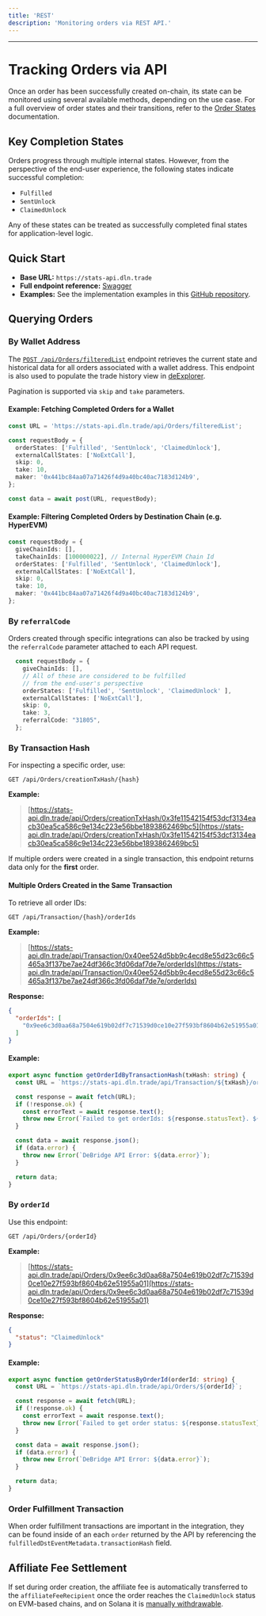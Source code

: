 ```yaml
---
title: 'REST'
description: 'Monitoring orders via REST API.'
---
```


---

# Tracking Orders via API

Once an order has been successfully created on-chain, its state can be monitored using several available methods, depending on the use case. For a
full overview of order states and their transitions, refer to the [Order States](dln-dropdown/integration-guidelines/api/monitoring-orders/order-states) documentation.

## Key Completion States

Orders progress through multiple internal states. However, from the perspective of the end-user experience, the following states indicate successful completion:
- `Fulfilled`
- `SentUnlock`
- `ClaimedUnlock`

<Tip>

Any of these states can be treated as successfully completed final states for application-level logic.

</Tip>

## Quick Start
- **Base URL:** `https://stats-api.dln.trade`
- **Full endpoint reference:** [Swagger](/api-reference/orders/get-order-by-events-by-orderid)
- **Examples:** See the implementation examples in this [GitHub
  repository](https://github.com/debridge-finance/api-integrator-example/tree/master/src/scripts/orders/queries).

## Querying Orders

### By Wallet Address

The [`POST /api/Orders/filteredList`](/api-reference/orders/get-filtered-list-of-orders-ordered-by-block-timestamp-desc-max-page-size:-100)
endpoint retrieves the current state and historical data for all orders associated with a wallet address. This endpoint is also used to populate the
trade history view in [deExplorer](https://app.debridge.finance/orders).

Pagination is supported via `skip` and `take` parameters.

#### Example: Fetching Completed Orders for a Wallet

```ts
const URL = 'https://stats-api.dln.trade/api/Orders/filteredList';

const requestBody = {
  orderStates: ['Fulfilled', 'SentUnlock', 'ClaimedUnlock'],
  externalCallStates: ['NoExtCall'],
  skip: 0,
  take: 10,
  maker: '0x441bc84aa07a71426f4d9a40bc40ac7183d124b9',
};

const data = await post(URL, requestBody);
```

#### Example: Filtering Completed Orders by Destination Chain (e.g. HyperEVM)

```ts
const requestBody = {
  giveChainIds: [],
  takeChainIds: [100000022], // Internal HyperEVM Chain Id
  orderStates: ['Fulfilled', 'SentUnlock', 'ClaimedUnlock'],
  externalCallStates: ['NoExtCall'],
  skip: 0,
  take: 10,
  maker: '0x441bc84aa07a71426f4d9a40bc40ac7183d124b9',
};
```

### By `referralCode`

Orders created through specific integrations can also be tracked by using the `referralCode` parameter attached to each API request.

```ts
  const requestBody = {
    giveChainIds: [],
    // All of these are considered to be fulfilled 
    // from the end-user's perspective
    orderStates: ['Fulfilled', 'SentUnlock', 'ClaimedUnlock' ],
    externalCallStates: ['NoExtCall'],
    skip: 0,
    take: 3,
    referralCode: "31805",
  };
```

### By Transaction Hash

For inspecting a specific order, use:

```
GET /api/Orders/creationTxHash/{hash}
```

**Example:**

> [https://stats-api.dln.trade/api/Orders/creationTxHash/0x3fe11542154f53dcf3134eacb30ea5ca586c9e134c223e56bbe1893862469bc5](https://stats-api.dln.trade/api/Orders/creationTxHash/0x3fe11542154f53dcf3134eacb30ea5ca586c9e134c223e56bbe1893862469bc5)

<Warning>

If multiple orders were created in a single transaction, this endpoint returns data only for the **first** order.

</Warning>

#### Multiple Orders Created in the Same Transaction

To retrieve all order IDs:

```
GET /api/Transaction/{hash}/orderIds
```

**Example:**

> [https://stats-api.dln.trade/api/Transaction/0x40ee524d5bb9c4ecd8e55d23c66c5465a3f137be7ae24df366c3fd06daf7de7e/orderIds](https://stats-api.dln.trade/api/Transaction/0x40ee524d5bb9c4ecd8e55d23c66c5465a3f137be7ae24df366c3fd06daf7de7e/orderIds)

**Response:**

```json
{
  "orderIds": [
    "0x9ee6c3d0aa68a7504e619b02df7c71539d0ce10e27f593bf8604b62e51955a01"
  ]
}
```

#### Example:

```ts
export async function getOrderIdByTransactionHash(txHash: string) {
  const URL = `https://stats-api.dln.trade/api/Transaction/${txHash}/orderIds`;

  const response = await fetch(URL);
  if (!response.ok) {
    const errorText = await response.text();
    throw new Error(`Failed to get orderIds: ${response.statusText}. ${errorText}`);
  }

  const data = await response.json();
  if (data.error) {
    throw new Error(`DeBridge API Error: ${data.error}`);
  }

  return data;
}
```

### By `orderId`

Use this endpoint:

```
GET /api/Orders/{orderId}
```

**Example:**

> [https://stats-api.dln.trade/api/Orders/0x9ee6c3d0aa68a7504e619b02df7c71539d0ce10e27f593bf8604b62e51955a01](https://stats-api.dln.trade/api/Orders/0x9ee6c3d0aa68a7504e619b02df7c71539d0ce10e27f593bf8604b62e51955a01)

**Response:**

```json
{
  "status": "ClaimedUnlock"
}
```

#### Example:

```ts
export async function getOrderStatusByOrderId(orderId: string) {
  const URL = `https://stats-api.dln.trade/api/Orders/${orderId}`;

  const response = await fetch(URL);
  if (!response.ok) {
    const errorText = await response.text();
    throw new Error(`Failed to get order status: ${response.statusText}. ${errorText}`);
  }

  const data = await response.json();
  if (data.error) {
    throw new Error(`DeBridge API Error: ${data.error}`);
  }

  return data;
}
```

### Order Fulfillment Transaction

When order fulfillment transactions are important in the integration, they can be found inside of an each `order` returned by the API by referencing
the `fulfilledDstEventMetadata.transactionHash` field. 

## Affiliate Fee Settlement

If set during order creation, the affiliate fee is automatically transferred to the `affiliateFeeRecipient` once the order reaches the `ClaimedUnlock`
status on EVM-based chains, and on Solana it is [manually withdrawable](/affiliates/withdrawing-affiliate-fees).
